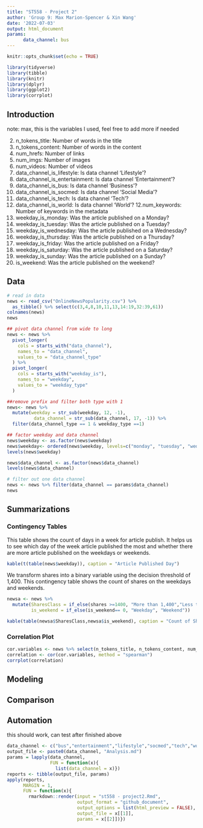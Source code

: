 ```yaml
---
title: "ST558 - Project 2"
author: 'Group 9: Max Marion-Spencer & Xin Wang'
date: '2022-07-03'
output: html_document
params: 
      data_channel: bus
---
```


```r
knitr::opts_chunk$set(echo = TRUE)
```

```r
library(tidyverse)
library(tibble)
library(knitr)
library(dplyr)
library(ggplot2)
library(corrplot)
```

## Introduction 

note: 
max, this is the variables I used, feel free to add more if needed

2. n_tokens_title: Number of words in the title 
3. n_tokens_content: Number of words in the content 
7. num_hrefs: Number of links 
9. num_imgs: Number of images 
10. num_videos: Number of videos 
13. data_channel_is_lifestyle: Is data channel 'Lifestyle'? 
14. data_channel_is_entertainment: Is data channel 'Entertainment'? 
15. data_channel_is_bus: Is data channel 'Business'? 
16. data_channel_is_socmed: Is data channel 'Social Media'? 
17. data_channel_is_tech: Is data channel 'Tech'? 
18. data_channel_is_world: Is data channel 'World'? 
12.num_keywords: Number of keywords in the metadata 
31. weekday_is_monday: Was the article published on a Monday? 
32. weekday_is_tuesday: Was the article published on a Tuesday? 
33. weekday_is_wednesday: Was the article published on a Wednesday? 
34. weekday_is_thursday: Was the article published on a Thursday? 
35. weekday_is_friday: Was the article published on a Friday? 
36. weekday_is_saturday: Was the article published on a Saturday? 
37. weekday_is_sunday: Was the article published on a Sunday? 
38. is_weekend: Was the article published on the weekend? 


## Data

```r
# read in data
news <- read_csv("OnlineNewsPopularity.csv") %>% 
  as_tibble() %>% select(c(3,4,8,10,11,13,14:19,32:39,61))
colnames(news)
news
```

```r
## pivot data channel from wide to long 
news <- news %>%
  pivot_longer(
    cols = starts_with("data_channel"),
    names_to = "data_channel",
    values_to = "data_channel_type"
  ) %>%
  pivot_longer(
    cols = starts_with("weekday_is"),
    names_to = "weekday",
    values_to = "weekday_type"
  )

##remove prefix and filter both type with 1
news<- news %>% 
  mutate(weekday = str_sub(weekday, 12, -1),
          data_channel = str_sub(data_channel, 17, -1)) %>% 
  filter(data_channel_type == 1 & weekday_type ==1)
```

```r
## factor weekday and data channel
news$weekday <- as.factor(news$weekday)
news$weekday<- ordered(news$weekday, levels=c("monday", "tuesday", "wednesday", "thursday", "friday", "saturday", "sunday"))
levels(news$weekday)

news$data_channel <- as.factor(news$data_channel)
levels(news$data_channel)
```

```r
# filter out one data channel 
news <- news %>% filter(data_channel == params$data_channel)
news
```

## Summarizations




### Contingency Tables

This table shows the count of days in a week for article publish. It helps us to see which day of the week article published the most and whether there are more article published on the weekdays or weekends. 

```r
kable(t(table(news$weekday)), caption = "Article Published Day")
```

We transform shares into a binary variable using the decision threshold of 1,400. This contingency table shows the count of shares on the weekdays and weekends. 

```r
newsa <- news %>% 
  mutate(SharesClass = if_else(shares >=1400, "More than 1,400","Less than 1,400"), 
         is_weekend = if_else(is_weekend== 0, "Weekday", "Weekend"))

kable(table(newsa$SharesClass,newsa$is_weekend), caption = "Count of Shares")
```

### Correlation Plot

```r
cor.variables <- news %>% select(n_tokens_title, n_tokens_content, num_hrefs, num_imgs, num_videos,num_keywords)
correlation <- cor(cor.variables, method = "spearman")
corrplot(correlation)
```

## Modeling

## Comparison

## Automation

this should work, can test after finished above 

```r
data_channel <- c("bus","entertainment","lifestyle","socmed","tech","world")
output_file <- paste0(data_channel, "Analysis.md")
params = lapply(data_channel, 
                FUN = function(x){
                  list(data_channel = x)})
reports <- tibble(output_file, params)
apply(reports, 
      MARGIN = 1,
      FUN = function(x){
        rmarkdown::render(input = "st558 - project2.Rmd", 
                          output_format = "github_document", 
                          output_options = list(html_preview = FALSE), 
                          output_file = x[[1]], 
                          params = x[[2]])})
```

